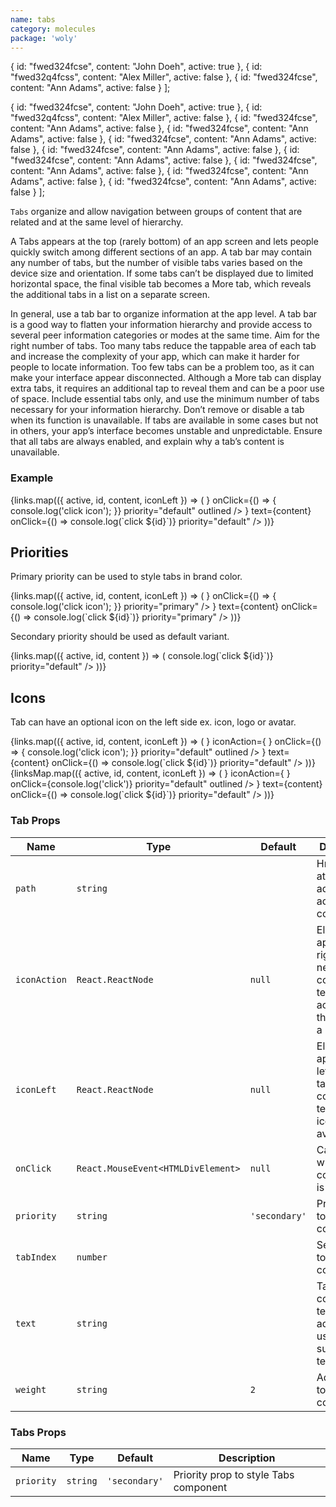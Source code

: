 ```yaml
---
name: tabs
category: molecules
package: 'woly'
---
```



  {
    id: "fwed324fcse",
    content: "John Doeh",
    active: true
  },
  {
    id: "fwed32q4fcss",
    content: "Alex Miller",
    active: false
  },
   {
    id: "fwed324fcse",
    content: "Ann Adams",
    active: false
  }
];

  {
    id: "fwed324fcse",
    content: "John Doeh",
    active: true
  },
  {
    id: "fwed32q4fcss",
    content: "Alex Miller",
    active: false
  },
   {
    id: "fwed324fcse",
    content: "Ann Adams",
    active: false
  },
  {
    id: "fwed324fcse",
    content: "Ann Adams",
    active: false
  },
  {
    id: "fwed324fcse",
    content: "Ann Adams",
    active: false
  },
  {
    id: "fwed324fcse",
    content: "Ann Adams",
    active: false
  },
  {
    id: "fwed324fcse",
    content: "Ann Adams",
    active: false
  },
  {
    id: "fwed324fcse",
    content: "Ann Adams",
    active: false
  },
  {
    id: "fwed324fcse",
    content: "Ann Adams",
    active: false
  },
  {
    id: "fwed324fcse",
    content: "Ann Adams",
    active: false
  }
];

`Tabs` organize and allow navigation between groups of content that are related and at the same level of hierarchy.

A Tabs appears at the top (rarely bottom) of an app screen and lets people quickly switch among different sections of an app.
A tab bar may contain any number of tabs, but the number of visible tabs varies based on the device size and orientation.
If some tabs can’t be displayed due to limited horizontal space, the final visible tab becomes a More tab, which reveals the additional tabs in a list on a separate screen.

In general, use a tab bar to organize information at the app level. A tab bar is a good way to flatten your information hierarchy and provide access to several peer information categories or modes at the same time.
Aim for the right number of tabs. Too many tabs reduce the tappable area of each tab and increase the complexity of your app, which can make it harder for people to locate information. Too few tabs can be a problem too,
as it can make your interface appear disconnected. Although a More tab can display extra tabs, it requires an additional tap to reveal them and can be a poor use of space. Include essential tabs only, and use the minimum number of tabs necessary for your information hierarchy.
Don’t remove or disable a tab when its function is unavailable. If tabs are available in some cases but not in others, your app’s interface becomes unstable and unpredictable.
Ensure that all tabs are always enabled, and explain why a tab’s content is unavailable.

### Example

<Playground>
  <block.L style={{ width: '1200px' }}>
    <Tabs priority="default">
      {links.map(({ active, id, content, iconLeft }) => (
        <Tab
          active={active}
          key={id}
          path={`#${id}`}
          iconAction={
            <ButtonIcon
              icon={<IconClose />}
              onClick={() => {
                console.log('click icon');
              }}
              priority="default"
              outlined
            />
          }
          text={content}
          onClick={() => console.log(`click ${id}`)}
          priority="default"
        />
      ))}
    </Tabs>
  </block.L>
</Playground>

## Priorities

Primary priority can be used to style tabs in brand color.

<Playground>
  <block.L style={{ width: '1200px' }}>
    <Tabs priority="primary">
      {links.map(({ active, id, content, iconLeft }) => (
        <Tab
          weight="3"
          active={active}
          key={id}
          path={`#${id}`}
          iconAction={
            <ButtonIcon
              icon={<IconClose />}
              onClick={() => {
                console.log('click icon');
              }}
              priority="primary"
            />
          }
          text={content}
          onClick={() => console.log(`click ${id}`)}
          priority="primary"
        />
      ))}
    </Tabs>
  </block.L>
</Playground>

Secondary priority should be used as default variant.

<Playground>
  <block.L style={{ width: '1200px' }}>
    <div style={{ display: 'flex' }}>
      {links.map(({ active, id, content }) => (
        <Tab
          weight="1"
          active={active}
          key={id}
          path={`#${id}`}
          text={content}
          onClick={() => console.log(`click ${id}`)}
          priority="default"
        />
      ))}
    </div>
  </block.L>
</Playground>

## Icons

Tab can have an optional icon on the left side ex. icon, logo or avatar.

<Playground>
  <block.L style={{ width: '1200px' }}>
    <Tabs priority="default">
      {links.map(({ active, id, content, iconLeft }) => (
        <Tab
          active={active}
          key={id}
          path={`#${id}`}
          iconLeft={<IconPlus />}
          iconAction={
            <ButtonIcon
              icon={<IconClose />}
              onClick={() => {
                console.log('click icon');
              }}
              priority="default"
              outlined
            />
          }
          text={content}
          onClick={() => console.log(`click ${id}`)}
          priority="default"
        />
      ))}
    </Tabs>
  </block.L>
</Playground>

<Playground>
  <block.L style={{ width: '1200px' }}>
    <Tabs priority="default">
      {linksMap.map(({ active, id, content, iconLeft }) => (
        <Tab
          active={active}
          key={id}
          path={`#${id}`}
          iconLeft={<IconPlus />}
          iconAction={
            <ButtonIcon
              icon={<IconClose />}
              onClick={console.log('click')}
              priority="default"
              outlined
            />
          }
          text={content}
          onClick={() => console.log(`click ${id}`)}
          priority="default"
        />
      ))}
    </Tabs>
  </block.L>
</Playground>

### Tab Props

| Name         | Type                               | Default       | Description                                                                                         |
| ------------ | ---------------------------------- | ------------- | --------------------------------------------------------------------------------------------------- |
| `path`       | `string`                           |               | Href - attribute that adds url adress to tab component                                              |
| `iconAction` | `React.ReactNode`                  | `null`        | Element appears on right side near tab component`s text (ex.: action block, that consists a button) |
| `iconLeft`   | `React.ReactNode`                  | `null`        | Element appears on left side near tab component`s text (ex.: icon or avatar)                        |
| `onClick`    | `React.MouseEvent<HTMLDivElement>` | `null`        | Callback when tab component is clicked                                                              |
| `priority`   | `string`                           | `'secondary'` | Priority prop to style Tab component                                                                |
| `tabIndex`   | `number`                           |               | Set tabIndex to Tab component                                                                       |
| `text`       | `string`                           |               | Tab component`s text (ex.: url adress as ussual, in such cases text)                                |
| `weight`     | `string`                           | `2`           | Add weight to style Tab component                                                                   |

### Tabs Props

| Name       | Type     | Default       | Description                           |
| ---------- | -------- | ------------- | ------------------------------------- |
| `priority` | `string` | `'secondary'` | Priority prop to style Tabs component |
